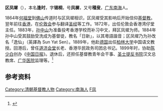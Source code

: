 '''区凤墀'''（{{bd|1847年||1914年||catIdx=Ou区}}），本名'''逢时'''，字'''锡桐'''，号'''凤樨'''，又号'''穑叟'''，[[广东|广东]][[南海|南海]]人。

1864年[[何福堂|何福堂]]到[[佛山|佛山]]传道时与区凤墀相识，区凤墀受其影响后开始信仰[[基督教|基督教]]。翌年前往[[香港|香港]]，在[[伦敦会|伦敦会]]参与翻译[[圣经|圣经]]等工作。1872年，出任伦敦会香港湾仔堂主任。1883年，[[孙中山|孙中山]]为准备投考香港学校而补习中文，拜区凤墀为师。1884年孙中山受其鼓励受洗成为基督徒，教名「日新」，以其粵語諧音；区凤墀乃为孙改名「逸仙」（英譯為 Sun Yat Sen）。1889年，他赴[[德国|德国]]出任[[柏林大学|柏林大学]]中国语文教授。回港后，曾任[[道济会堂|道济会堂]]长老、香港华民政务司团总书记。1899年时，协助[[陈少白|陈少白]]创办《[[中国日报_(香港)|中国日报]]》。退休后，还担任基督教青年会干事、[[圣士提反书院|圣士提反书院]]汉文总教席、[[广华医院|广华医院]]监理等。<ref>{{cite web|url=http://www.bdcconline.net/zh-hant/stories/by-person/o/ou-fengchi.php|title=區鳳墀|publisher=华人基督教史人物辞典|access-date=2010-11-10|archive-url=https://web.archive.org/web/20160307011631/http://bdcconline.net/zh-hant/stories/by-person/o/ou-fengchi.php|archive-date=2016-03-07|dead-url=yes}}</ref>

== 参考资料 ==
{{reflist}}

{{DEFAULTSORT:Ou区}}
[[Category:清朝基督教人物|Category:清朝基督教人物]]
[[Category:南海人|Category:南海人]]
[[Category:区姓|F凤]]